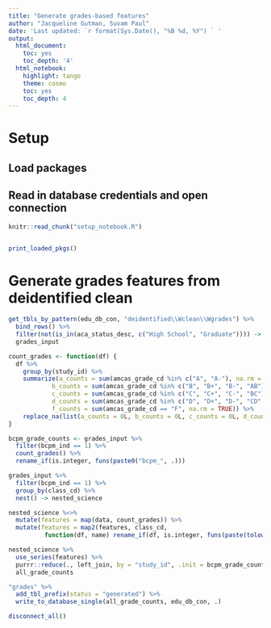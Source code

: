 ```yaml
---
title: "Generate grades-based features"
author: "Jacqueline Gutman, Suvam Paul"
date: 'Last updated: `r format(Sys.Date(), "%B %d, %Y") ` '
output:
  html_document:
    toc: yes
    toc_depth: '4'
  html_notebook:
    highlight: tango
    theme: cosmo
    toc: yes
    toc_depth: 4
---
```


# Setup
## Load packages
## Read in database credentials and open connection

```r
knitr::read_chunk("setup_notebook.R")
```

```r
```

```r
print_loaded_pkgs()
```

# Generate grades features from deidentified clean

```r
get_tbls_by_pattern(edu_db_con, "deidentified\\Wclean\\Wgrades") %>%
  bind_rows() %>%
  filter(not(is_in(aca_status_desc, c("High School", "Graduate")))) -> 
  grades_input
```

```r
count_grades <- function(df) {
  df %>%
    group_by(study_id) %>%
    summarize(a_counts = sum(amcas_grade_cd %in% c("A", "A-"), na.rm = TRUE),
            b_counts = sum(amcas_grade_cd %in% c("B", "B+", "B-", "AB"), na.rm = TRUE),
            c_counts = sum(amcas_grade_cd %in% c("C", "C+", "C-", "BC"), na.rm = TRUE),
            d_counts = sum(amcas_grade_cd %in% c("D", "D+", "D-", "CD", "DE"), na.rm = TRUE),
            f_counts = sum(amcas_grade_cd == "F", na.rm = TRUE)) %>%
    replace_na(list(a_counts = 0L, b_counts = 0L, c_counts = 0L, d_counts = 0L, f_counts = 0L))
}

bcpm_grade_counts <- grades_input %>%
  filter(bcpm_ind == 1) %>%
  count_grades() %>%
  rename_if(is.integer, funs(paste0("bcpm_", .)))
```

```r
grades_input %>%
  filter(bcpm_ind == 1) %>%
  group_by(class_cd) %>%
  nest() -> nested_science

nested_science %<>%
  mutate(features = map(data, count_grades)) %>%
  mutate(features = map2(features, class_cd, 
          function(df, name) rename_if(df, is.integer, funs(paste(tolower(name), ., sep = "_"))))) 
```

```r
nested_science %>% 
  use_series(features) %>%
  purrr::reduce(., left_join, by = "study_id", .init = bcpm_grade_counts) -> 
  all_grade_counts
```

```r
"grades" %>%
  add_tbl_prefix(status = "generated") %>%
  write_to_database_single(all_grade_counts, edu_db_con, .)
```

```r
disconnect_all()
```

